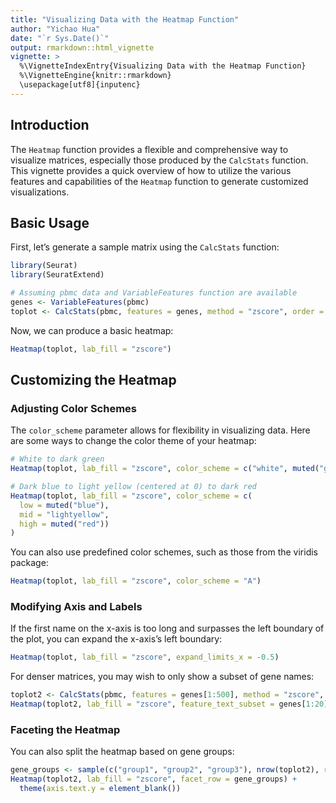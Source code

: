 ```yaml
---
title: "Visualizing Data with the Heatmap Function"
author: "Yichao Hua"
date: "`r Sys.Date()`"
output: rmarkdown::html_vignette
vignette: >
  %\VignetteIndexEntry{Visualizing Data with the Heatmap Function}
  %\VignetteEngine{knitr::rmarkdown}
  \usepackage[utf8]{inputenc}
---
```


## Introduction

The `Heatmap` function provides a flexible and comprehensive way to visualize matrices, especially those produced by the `CalcStats` function. This vignette provides a quick overview of how to utilize the various features and capabilities of the `Heatmap` function to generate customized visualizations.

## Basic Usage

First, let's generate a sample matrix using the `CalcStats` function:

```r
library(Seurat)
library(SeuratExtend)

# Assuming pbmc data and VariableFeatures function are available
genes <- VariableFeatures(pbmc)
toplot <- CalcStats(pbmc, features = genes, method = "zscore", order = "p", n = 5)
```

Now, we can produce a basic heatmap:

```r
Heatmap(toplot, lab_fill = "zscore")
```

## Customizing the Heatmap

### Adjusting Color Schemes

The `color_scheme` parameter allows for flexibility in visualizing data. Here are some ways to change the color theme of your heatmap:

```r
# White to dark green
Heatmap(toplot, lab_fill = "zscore", color_scheme = c("white", muted("green")))

# Dark blue to light yellow (centered at 0) to dark red
Heatmap(toplot, lab_fill = "zscore", color_scheme = c(
  low = muted("blue"),
  mid = "lightyellow",
  high = muted("red"))
)
```

You can also use predefined color schemes, such as those from the viridis package:

```r
Heatmap(toplot, lab_fill = "zscore", color_scheme = "A")
```

### Modifying Axis and Labels

If the first name on the x-axis is too long and surpasses the left boundary of the plot, you can expand the x-axis's left boundary:

```r
Heatmap(toplot, lab_fill = "zscore", expand_limits_x = -0.5)
```

For denser matrices, you may wish to only show a subset of gene names:

```r
toplot2 <- CalcStats(pbmc, features = genes[1:500], method = "zscore", order = "p")
Heatmap(toplot2, lab_fill = "zscore", feature_text_subset = genes[1:20], expand_limits_x = c(-0.5, 11))
```

### Faceting the Heatmap

You can also split the heatmap based on gene groups:

```r
gene_groups <- sample(c("group1", "group2", "group3"), nrow(toplot2), replace = TRUE)
Heatmap(toplot2, lab_fill = "zscore", facet_row = gene_groups) +
  theme(axis.text.y = element_blank())
```

